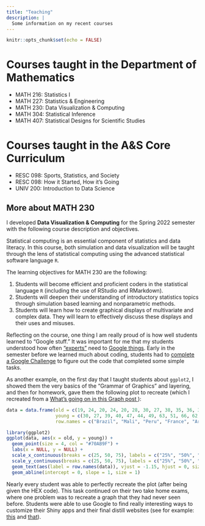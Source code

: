 ```yaml
---
title: "Teaching"
description: |
  Some information on my recent courses
---
```


```r
knitr::opts_chunk$set(echo = FALSE)
```


# Courses taught in the Department of Mathematics

* MATH 216: Statistics I
* MATH 227: Statistics & Engineering
* MATH 230: Data Visualization & Computing
* MATH 304: Statistical Inference
* MATH 407: Statistical Designs for Scientific Studies

# Courses taught in the A&S Core Curriculum

* RESC 098: Sports, Statistics, and Society
* RESC 098: How it Started, How it's Going
* UNIV 200: Introduction to Data Science


## More about MATH 230

I developed **Data Visualization & Computing** for the Spring 2022 semester with the following course description and objectives.

Statistical computing is an essential component of statistics and data literacy.  In this course, both simulation and data visualization will be taught through the lens of statistical computing using the advanced statistical software language `R`.

The learning objectives for MATH 230 are the following:

1. Students will become efficient and proficient coders in the statistical language `R` (including the use of RStudio and RMarkdown). 
2. Students will deepen their understanding of introductory statistics topics through simulation based learning and nonparametric methods. 
3. Students will learn how to create graphical displays of multivariate and complex data. They will learn to effectively discuss these displays and their uses and misuses. 

Reflecting on the course, one thing I am really proud of is how well students learned to "Google stuff."  It was important for me that my students understood how often <a href="https://erictleung.com/everything-i-googled-in-a-week-as-a-data-scientist"> "experts"</a> need to <a href="https://www.tiktok.com/@colethesciencedude/video/7078164736591826218"> Google things</a>.  Early in the semester before we learned much about coding, students had to <a href="Google_Challenge.pdf"> complete a Google Challenge</a> to figure out the code that completed some simple tasks.

As another example, on the first day that I taught students about `ggplot2`, I showed them the very basics of the "Grammar of Graphics" and layering, and then for homework, gave them the following plot to recreate (which I recreated from a <a href="https://www.nytimes.com/2022/02/03/learning/whats-going-on-in-this-graph-feb-9-2022.html"> What's going on in this Graph post </a>):

```r
data = data.frame(old = c(19, 24, 20, 24, 20, 28, 30, 27, 38, 35, 36, 39, 43, 48, 49, 51, 55, 62, 65, 55, 77),
                  young = c(30, 27, 39, 40, 47, 44, 49, 63, 51, 66, 62, 61, 56, 50, 44, 65, 64, 61, 64, 70, 81),
                  row.names = c("Brazil", "Mali", "Peru", "France", "Argentina", "Cameroon", "Spain", "Japan", "U.K.", "U.S.", "Ukraine", "Germany", "Lebanon", "Bangladesh", "Morocco", "Kenya", "Ethiopia", "Nigeria", "India", "Zimbabwe", "Indonesia"))

library(ggplot2)
ggplot(data, aes(x = old, y = young)) + 
  geom_point(size = 4, col = "#70AB9F") + 
  labs(x = NULL, y = NULL) +
  scale_x_continuous(breaks = c(25, 50, 75), labels = c("25%", "50%", "75%"), limits = c(16, 84)) + 
  scale_y_continuous(breaks = c(25, 50, 75), labels = c("25%", "50%", "75%"), limits = c(16, 84)) + 
  geom_text(aes(label = row.names(data)), vjust = -1.15, hjust = 0, size = 4) + 
  geom_abline(intercept = 0, slope = 1, size = 1)
```

Nearly every student was able to perfectly recreate the plot (after being given the HEX code).  This task continued on their two take home exams, where one problem was to recreate a graph that they had never seen before.  Students were able to use Google to find really interesting ways to customize their Shiny apps
 and their final distill websites (see for example: <a href="https://gabbymishler58.github.io/GabbyMishler_Website/"> this</a> and <a href="https://dbn005.github.io/Viz-Through-RStudio/index.html"> that</a>).




